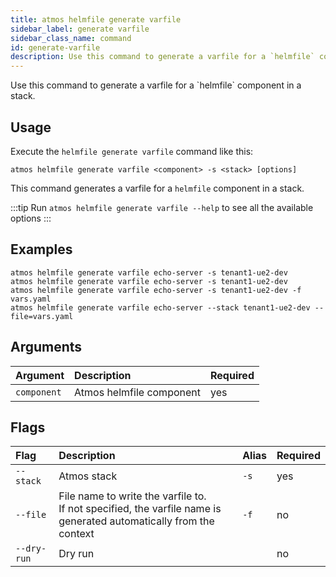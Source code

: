 ```yaml
---
title: atmos helmfile generate varfile
sidebar_label: generate varfile
sidebar_class_name: command
id: generate-varfile
description: Use this command to generate a varfile for a `helmfile` component in a stack.
---
```


<Intro>
Use this command to generate a varfile for a `helmfile` component in a stack.
</Intro>

<Screengrab title="atmos helmfile generate varfile --help" slug="atmos-helmfile-generate-varfile--help" />

## Usage

Execute the `helmfile generate varfile` command like this:

```shell
atmos helmfile generate varfile <component> -s <stack> [options]
```

This command generates a varfile for a `helmfile` component in a stack.

:::tip
Run `atmos helmfile generate varfile --help` to see all the available options
:::

## Examples

```shell
atmos helmfile generate varfile echo-server -s tenant1-ue2-dev
atmos helmfile generate varfile echo-server -s tenant1-ue2-dev
atmos helmfile generate varfile echo-server -s tenant1-ue2-dev -f vars.yaml
atmos helmfile generate varfile echo-server --stack tenant1-ue2-dev --file=vars.yaml
```

## Arguments

| Argument    | Description              | Required |
|:------------|:-------------------------|:---------|
| `component` | Atmos helmfile component | yes      |

## Flags

| Flag        | Description                                                                                                           | Alias | Required |
|:------------|:----------------------------------------------------------------------------------------------------------------------|:------|:---------|
| `--stack`   | Atmos stack                                                                                                           | `-s`  | yes      |
| `--file`    | File name to write the varfile to.<br/>If not specified, the varfile name is generated automatically from the context | `-f`  | no       |
| `--dry-run` | Dry run                                                                                                               |       | no       |

